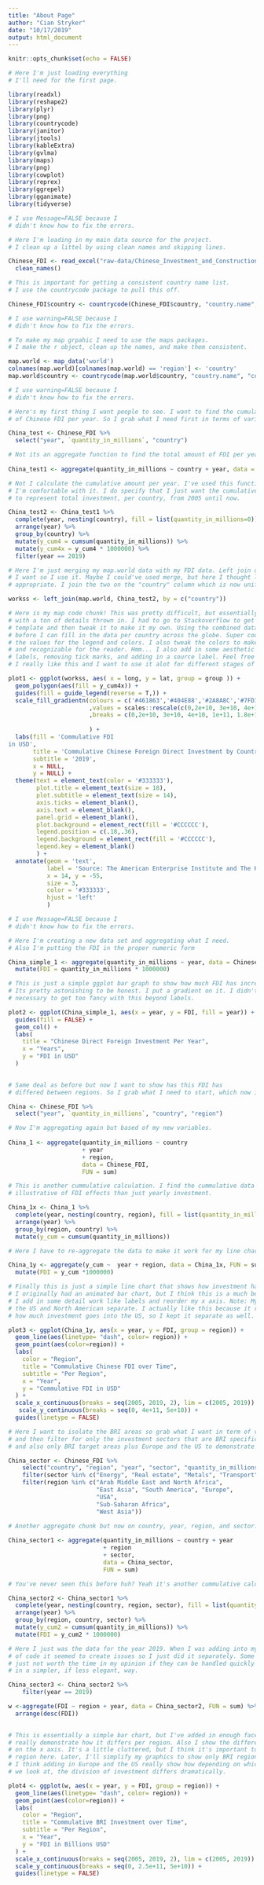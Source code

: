 ```yaml
---
title: "About Page"
author: "Cian Stryker"
date: "10/17/2019"
output: html_document
---
```


```r
knitr::opts_chunk$set(echo = FALSE)

# Here I'm just loading everything
# I'll need for the first page. 

library(readxl)
library(reshape2)
library(plyr)
library(png)
library(countrycode)
library(janitor)
library(jtools)
library(kableExtra)
library(gvlma)
library(maps)
library(png)
library(cowplot)
library(reprex)
library(ggrepel)
library(gganimate)
library(tidyverse)
```


```r

# I use Message=FALSE because I 
# didn't know how to fix the errors.

# Here I'm loading in my main data source for the project.
# I clean up a littel by using clean names and skipping lines.

Chinese_FDI <- read_excel("raw-data/Chinese_Investment_and_Construction.xlsx", skip = 4) %>%
  clean_names()

# This is important for getting a consistent country name list. 
# I use the countrycode package to pull this off. 

Chinese_FDI$country <- countrycode(Chinese_FDI$country, "country.name", "country.name")
```

```r

# I use warning=FALSE because I 
# didn't know how to fix the errors.

# To make my map grpahic I need to use the maps packages. 
# I make the r object, clean up the names, and make them consistent. 

map.world <- map_data('world')
colnames(map.world)[colnames(map.world) == 'region'] <- 'country'
map.world$country <- countrycode(map.world$country, "country.name", "country.name")

```

```r

# I use warning=FALSE because I 
# didn't know how to fix the errors.

# Here's my first thing I want people to see. I want to find the cumulative amount
# of Chinese FDI per year. So I grab what I need first in terms of variables. 

China_test <- Chinese_FDI %>%
  select("year", `quantity_in_millions`, "country")

# Not its an aggregate function to find the total amount of FDI per year and country.
  
China_test1 <- aggregate(quantity_in_millions ~ country + year, data = China_test, FUN = sum)

# Not I calculate the cumulative amount per year. I've used this function before so 
# I'm comfortable with it. I do specify that I just want the cumulative FDI in 2019
# to represent total investment, per country, from 2005 until now. 

China_test2 <- China_test1 %>%
  complete(year, nesting(country), fill = list(quantity_in_millions=0)) %>%
  arrange(year) %>%
  group_by(country) %>%
  mutate(y_cum4 = cumsum(quantity_in_millions)) %>%
  mutate(y_cum4x = y_cum4 * 1000000) %>%
  filter(year == 2019)

# Here I'm just merging my map.world data with my FDI data. Left join does exactly what
# I want so I use it. Maybe I could've used merge, but here I thought left_join was more 
# appropriate. I join the two on the "country" column which is now uniform. 

workss <- left_join(map.world, China_test2, by = c("country"))
```

```r

# Here is my map code chunk! This was pretty difficult, but essentially its ggplot
# with a ton of details thrown in. I had to go to Stackoverflow to get a 
# template and then tweak it to make it my own. Using the combined data from
# before I can fill in the data per country across the globe. Super cool. I tweak
# the values for the legend and colors. I also tweak the colors to make it more logical
# and recognizable for the reader. Hmm... I also add in some aesthetic choices such as
# labels, removing tick marks, and adding in a source label. Feel free to critique but
# I really like this and I want to use it alot for different stages of my project.

plot1 <- ggplot(workss, aes( x = long, y = lat, group = group )) +
  geom_polygon(aes(fill = y_cum4x)) +
  guides(fill = guide_legend(reverse = T,)) +
  scale_fill_gradientn(colours = c('#461863','#404E88','#2A8A8C','#7FD157','#F9E53F')
                       ,values = scales::rescale(c(0,2e+10, 3e+10, 4e+10, 1e+11, 1.8e+11))
                       ,breaks = c(0,2e+10, 3e+10, 4e+10, 1e+11, 1.8e+11)
              
                       ) +
  labs(fill = 'Commulative FDI
in USD',
       title = 'Commulative Chinese Foreign Direct Investment by Country',
       subtitle = '2019',
       x = NULL,
       y = NULL) +
  theme(text = element_text(color = '#333333'),
        plot.title = element_text(size = 18),
        plot.subtitle = element_text(size = 14),
        axis.ticks = element_blank(),
        axis.text = element_blank(),
        panel.grid = element_blank(),
        plot.background = element_rect(fill = '#CCCCCC'),
        legend.position = c(.18,.36),
        legend.background = element_rect(fill = '#CCCCCC'),
        legend.key = element_blank()
        ) +
  annotate(geom = 'text',
           label = 'Source: The American Enterprise Institute and The Heritage Foundation',
           x = 14, y = -55,
           size = 3,
           color = '#333333',
           hjust = 'left'
           )

```

```r

# I use Message=FALSE because I 
# didn't know how to fix the errors.

# Here I'm creating a new data set and aggregating what I need. 
# Also I'm putting the FDI in the proper numeric form

China_simple_1 <- aggregate(quantity_in_millions ~ year, data = Chinese_FDI, FUN = sum) %>%
  mutate(FDI = quantity_in_millions * 1000000)

# This is just a simple ggplot bar graph to show how much FDI has increased since 2005.
# Its pretty astonishing to be honest. I put a gradient on it. I didn't feel it was 
# necessary to get too fancy with this beyond labels.

plot2 <- ggplot(China_simple_1, aes(x = year, y = FDI, fill = year)) +
  guides(fill = FALSE) +
  geom_col() +
  labs(
    title = "Chinese Direct Foreign Investment Per Year",
    x = "Years", 
    y = "FDI in USD"
  )
  
```


```r

# Same deal as before but now I want to show has this FDI has 
# differed between regions. So I grab what I need to start, which now includes region annd country. 

China <- Chinese_FDI %>%
  select("year", `quantity_in_millions`, "country", "region") 

# Now I'm aggregating again but based of my new variables.
  
China_1 <- aggregate(quantity_in_millions ~ country 
                     + year 
                     + region, 
                     data = Chinese_FDI, 
                     FUN = sum)

# This is another cummulative calculation. I find the cummulative data to be more 
# illustrative of FDI effects than just yearly investment. 

China_1x <- China_1 %>%
  complete(year, nesting(country, region), fill = list(quantity_in_millions=0)) %>%
  arrange(year) %>%
  group_by(region, country) %>%
  mutate(y_cum = cumsum(quantity_in_millions))

# Here I have to re-aggregate the data to make it work for my line chart. So I do that.

China_1y <- aggregate(y_cum ~  year + region, data = China_1x, FUN = sum) %>%
  mutate(FDI = y_cum *1000000)

# Finally this is just a simple line chart that shows how investment has changed overtime. 
# I originally had an animated bar chart, but I think this is a much better representation.
# I add in some detail work like labels and reorder my x axis. Note: My data treats 
# the US and North American separate. I actually like this because it really shows
# how much investment goes into the US, so I kept it separate as well.

plot3 <- ggplot(China_1y, aes(x = year, y = FDI, group = region)) +
  geom_line(aes(linetype= "dash", color= region)) +
  geom_point(aes(color=region)) +
  labs(
    color = "Region",
    title = "Commulative Chinese FDI over Time",
    subtitle = "Per Region",
    x = "Year",
    y = "Commulative FDI in USD"
  ) +
  scale_x_continuous(breaks = seq(2005, 2019, 2), lim = c(2005, 2019)) +
   scale_y_continuous(breaks = seq(0, 4e+11, 5e+10)) +
  guides(linetype = FALSE) 

```


```r

# Here I want to isolate the BRI areas so grab what I want in term of variables
# and then filter for only the investment sectors that are BRI specific 
# and also only BRI target areas plus Europe and the US to demonstrate the new divisions.

China_sector <- Chinese_FDI %>%
    select("country", "region", "year", "sector", "quantity_in_millions") %>%
    filter(sector %in% c("Energy", "Real estate", "Metals", "Transport")) %>%
    filter(region %in% c("Arab Middle East and North Africa",
                         "East Asia", "South America", "Europe", 
                         "USA", 
                         "Sub-Saharan Africa", 
                         "West Asia")) 

# Another aggregate chunk but now on country, year, region, and sector. Nothing crazy though.
  
China_sector1 <- aggregate(quantity_in_millions ~ country + year 
                           + region 
                           + sector, 
                           data = China_sector, 
                           FUN = sum)

# You've never seen this before huh? Yeah it's another cummulative calculation. 

China_sector2 <- China_sector1 %>%
  complete(year, nesting(country, region, sector), fill = list(quantity_in_millions=0)) %>%
  arrange(year) %>%
  group_by(region, country, sector) %>%
  mutate(y_cum2 = cumsum(quantity_in_millions)) %>%
  mutate(FDI = y_cum2 * 1000000)

# Here I just was the data for the year 2019. When I was adding into my previous bit
# of code it seemed to create issues so I just did it separately. Some issues are 
# just not worth the time in my opinion if they can be handled quickly
# in a simpler, if less elegant, way. 

China_sector3 <- China_sector2 %>%
    filter(year == 2019)

w <-aggregate(FDI ~ region + year, data = China_sector2, FUN = sum) %>%
  arrange(desc(FDI))
  
```

```r

# This is essentially a simple bar chart, but I've added in enough facet wraps to
# really demonstrate how it differs per region. Also I show the different sectors
# on the x axis. It's a little cluttered, but I think it's important to show each 
# region here. Later, I'll simplify my graphics to show only BRI regions, but here 
# I think adding in Europe and the US really show how depending on which FDI sectors
# we look at, the division of investment differs dramatically. 

plot4 <- ggplot(w, aes(x = year, y = FDI, group = region)) +
  geom_line(aes(linetype= "dash", color= region)) +
  geom_point(aes(color=region)) +
  labs(
    color = "Region",
    title = "Commulative BRI Investment over Time",
    subtitle = "Per Region",
    x = "Year",
    y = "FDI in Billions USD"
  ) +
  scale_x_continuous(breaks = seq(2005, 2019, 2), lim = c(2005, 2019)) +
  scale_y_continuous(breaks = seq(0, 2.5e+11, 5e+10)) +
  guides(linetype = FALSE) 
  
```